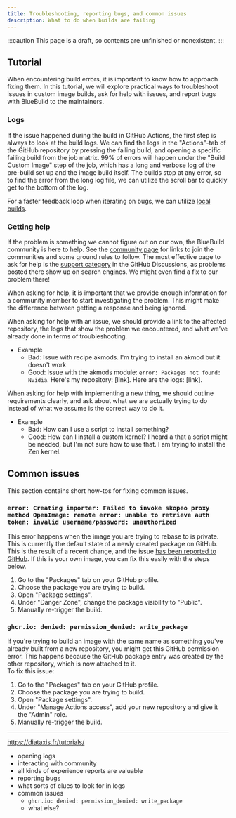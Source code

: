 ```yaml
---
title: Troubleshooting, reporting bugs, and common issues
description: What to do when builds are failing
---
```


:::caution
This page is a draft, so contents are unfinished or nonexistent.
:::

## Tutorial

When encountering build errors, it is important to know how to approach fixing them. In this tutorial, we will explore practical ways to troubleshoot issues in custom image builds, ask for help with issues, and report bugs with BlueBuild to the maintainers.

### Logs

If the issue happened during the build in GitHub Actions, the first step is always to look at the build logs. We can find the logs in the "Actions"-tab of the GitHub repository by pressing the failing build, and opening a specific failing build from the job matrix. 99% of errors will happen under the "Build Custom Image" step of the job, which has a long and verbose log of the pre-build set up and the image build itself. The builds stop at any error, so to find the error from the long log file, we can utilize the scroll bar to quickly get to the bottom of the log.

For a faster feedback loop when iterating on bugs, we can utilize [local builds](/how-to/local/).

### Getting help

If the problem is something we cannot figure out on our own, the BlueBuild community is here to help. See the [community page](/community) for links to join the communities and some ground rules to follow. The most effective page to ask for help is the [support category](https://github.com/orgs/blue-build/discussions/categories/support) in the GitHub Discussions, as problems posted there show up on search engines. We might even find a fix to our problem there!

When asking for help, it is important that we provide enough information for a community member to start investigating the problem. This might make the difference between getting a response and being ignored.

When asking for help with an issue, we should provide a link to the affected repository, the logs that show the problem we encountered, and what we've already done in terms of troubleshooting.

-   Example
    -   Bad: Issue with recipe akmods. I'm trying to install an akmod but it doesn't work.
    -   Good: Issue with the akmods module: `error: Packages not found: Nvidia`. Here's my repository: [link]. Here are the logs: [link].

When asking for help with implementing a new thing, we should outline requirements clearly, and ask about what we are actually trying to do instead of what we assume is the correct way to do it.

-   Example
    -   Bad: How can I use a script to install something?
    -   Good: How can I install a custom kernel? I heard a that a script might be needed, but I'm not sure how to use that. I am trying to install the Zen kernel.

## Common issues

This section contains short how-tos for fixing common issues.

### `error: Creating importer: Failed to invoke skopeo proxy method OpenImage: remote error: unable to retrieve auth token: invalid username/password: unauthorized`

This error happens when the image you are trying to rebase to is private. This is currently the default state of a newly created package on GitHub. This is the result of a recent change, and the issue [has been reported to GitHub](https://github.com/orgs/community/discussions/110670). If this is your own image, you can fix this easily with the steps below.

1. Go to the "Packages" tab on your GitHub profile.
2. Choose the package you are trying to build.
3. Open "Package settings".
4. Under "Danger Zone", change the package visibility to "Public".
5. Manually re-trigger the build.

### `ghcr.io: denied: permission_denied: write_package`

If you're trying to build an image with the same name as something you've already built from a new repository, you might get this GitHub permission error. This happens because the GitHub package entry was created by the other repository, which is now attached to it.  
To fix this issue:

1. Go to the "Packages" tab on your GitHub profile.
2. Choose the package you are trying to build.
3. Open "Package settings".
4. Under "Manage Actions access", add your new repository and give it the "Admin" role.
5. Manually re-trigger the build.

---

https://diataxis.fr/tutorials/

-   opening logs
-   interacting with community
-   all kinds of experience reports are valuable
-   reporting bugs
-   what sorts of clues to look for in logs
-   common issues
    -   `ghcr.io: denied: permission_denied: write_package`
    -   what else?
